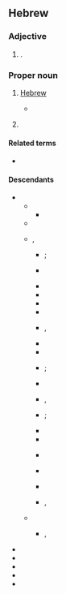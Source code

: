 ==Hebrew==

===Adjective===
{{head|he|adjective form|head=יְהוּדִית|tr=y'hudít}}

# {{he-adj form of|יהודי|wv=יְהוּדִי |tr=y'hudí|g=f|n=s|s=i}}.

===Proper noun===
{{he-proper noun|head=יְהוּדִית|tr=y'hudít|g=f}}

# {{lb|he|Biblical|obsolete}} [[Hebrew]]
#* {{RQ:Tanach|10|36|11|tr=NIV}}
#*: {{ux|he|...דַּבֶּר-נָא אֶל-עֲבָדֶיךָ אֲרָמִית כִּי שֹׁמְעִים אֲנָחְנוּ וְאַל-תְּדַבֵּר עִמָּנוּ '''יְהוּדִית''' בְּאָזְנֵי הָעָם אֲשֶׁר עַל-הַחֹמָה.|tr=...dabber-ná el-'avadécha aramít ki šomə'ím anáḥnu vəal-tədabbḗr 'immánu '''yəhudít''' bəoznḗ ha'ám ašer 'al-haḥomá.|...Please speak to your servants in Aramaic, since we understand it; don't speak to us in '''Hebrew''' in the hearing of the people on the wall.}}
# {{given name|he|gender=female|xlit=Yehudit|eq=Judith}}

====Related terms====
* {{l|he|יהודה|tr=y'hudá}}

====Descendants====
* {{desc|bor=1|grc|Ιουδίθ}}
** {{desc|bor=1|xcl|Յուդիթ}}
*** {{desc|hy|Հուդիթ}}
** {{desc|el|Ιουδίθ|slb=1}}
** {{desc|bor=1|la|Iudith}}, {{l|la|Judith}}
*** {{desc|bor=1|zh|友弟德}}; {{desc|der=1|nolb=1|zh|友弟德傳}} {{attn|zh|via which intermediate language?}}
*** {{desc|bor=1|cs|Judita}} {{attn|cs|via which intermediate language?}}
*** {{desc|bor=1|da|Judith}}
*** {{desctree|bor=1|en|Judith}}
*** {{desc|bor=1|fo|Judit}}
*** {{desc|bor=1|fr|Judith}}
*** {{desc|bor=1|gl|Xudite}}, {{l|gl|Xudit}}
*** {{desc|bor=1|de|Judith|alts=1}}
*** {{desc|bor=1|hu|Judit}}
*** {{desc|bor=1|ga|Iúidit}}; {{desc|der=1|nolb=1|ga|Leabhar Iúidit}}
*** {{desctree|bor=1|it|Giuditta}}
*** {{desc|bor=1|no|Judith}}, {{l|no|Judit}}
*** {{desc|bor=1|pl|Judyta}}; {{desc|der=1|nolb=1|pl|Księga Judyty}} {{attn|pl|via which intermediate language?}}
*** {{desc|bor=1|pt|Judite}}
*** {{desc|bor=1|ro|Iudita}}
*** {{desc|bor=1|ru|Джу́дит}} {{attn|ru|via which intermediate language?}}
*** {{desc|bor=1|sk|Judita}} {{attn|sk|via which intermediate language?}}
*** {{desc|bor=1|es|Judit}}
*** {{desc|bor=1|sv|Judith}}, {{l|sv|Judit}}
** {{desc|bor=1|cu|}}
*** {{desc|bor=1|ru|Юди́фь}}, {{l|ru|Иуди́фь}}
* {{desc|lbor=1|en|Yehudit|alts=1}}
* {{desc|lbor=1|fi|Jehudit}}
* {{desc|lbor=1|de|Jehudit}}
* {{desc|lbor=1|ur|یہودیت|tr=yahūdīt}}
* {{desc|lbor=1|yi|יהודית|tr=yehudes}}